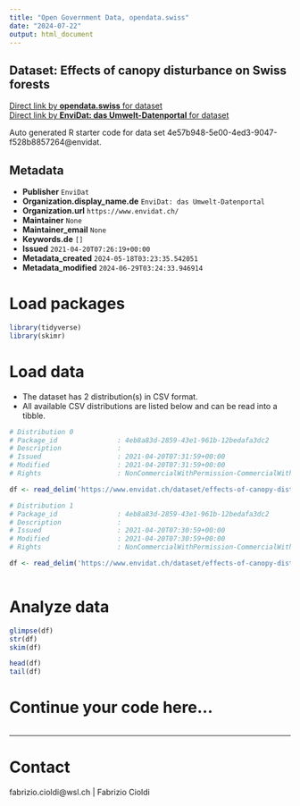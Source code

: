 ```yaml
---
title: "Open Government Data, opendata.swiss"
date: "2024-07-22"
output: html_document
---
```


## Dataset: Effects of canopy disturbance on Swiss forests



[Direct link by **opendata.swiss** for dataset](https://opendata.swiss/de/dataset/effects-of-canopy-disturbance-on-swiss-forests)<br>
[Direct link by **EnviDat: das Umwelt-Datenportal** for dataset](https://www.envidat.ch/#/metadata/effects-of-canopy-disturbance-on-swiss-forests)

Auto generated R starter code for data set 4e57b948-5e00-4ed3-9047-f528b8857264@envidat.

## Metadata

- **Publisher** `EnviDat`
- **Organization.display_name.de** `EnviDat: das Umwelt-Datenportal`
- **Organization.url** `https://www.envidat.ch/`
- **Maintainer** `None`
- **Maintainer_email** `None`
- **Keywords.de** `[]`
- **Issued** `2021-04-20T07:26:19+00:00`
- **Metadata_created** `2024-05-18T03:23:35.542051`
- **Metadata_modified** `2024-06-29T03:24:33.946914`


# Load packages

```r

library(tidyverse)
library(skimr)

```

# Load data

-   The dataset has 2 distribution(s) in CSV format.
-   All available CSV distributions are listed below and can be read into a tibble.

```r

# Distribution 0
# Package_id               : 4eb8a83d-2859-43e1-961b-12bedafa3dc2
# Description              : 
# Issued                   : 2021-04-20T07:31:59+00:00
# Modified                 : 2021-04-20T07:31:59+00:00
# Rights                   : NonCommercialWithPermission-CommercialWithPermission-ReferenceRequired

df <- read_delim('https://www.envidat.ch/dataset/effects-of-canopy-disturbance-on-swiss-forests/resource/83a2907e-051c-41fa-8fbc-3aa62b318792')

# Distribution 1
# Package_id               : 4eb8a83d-2859-43e1-961b-12bedafa3dc2
# Description              : 
# Issued                   : 2021-04-20T07:30:59+00:00
# Modified                 : 2021-04-20T07:30:59+00:00
# Rights                   : NonCommercialWithPermission-CommercialWithPermission-ReferenceRequired

df <- read_delim('https://www.envidat.ch/dataset/effects-of-canopy-disturbance-on-swiss-forests/resource/0e3fddb2-66e9-44d7-b48b-36d1611dc815')



```

# Analyze data

```r

glimpse(df)
str(df)
skim(df)

head(df)
tail(df)

```

# Continue your code here...

```r

```

------------------------------------------------------------------------

# Contact

fabrizio.cioldi@wsl.ch | Fabrizio Cioldi
